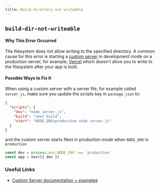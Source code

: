 ```yaml
---
title: Build directory not writeable
---
```


## `build-dir-not-writeable`

#### Why This Error Occurred

The filesystem does not allow writing to the specified directory. A common cause for this error is starting a [custom server](/docs/advanced-features/custom-server) in development mode on a production server, for example, [Vercel](https://vercel.com) which doesn't allow you to write to the filesystem after your app is built.

#### Possible Ways to Fix It

When using a custom server with a server file, for example called `server.js`, make sure you update the scripts key in `package.json` to:

```json filename="package.json"
{
  "scripts": {
    "dev": "node server.js",
    "build": "next build",
    "start": "NODE_ENV=production node server.js"
  }
}
```

and the custom server starts Next in production mode when `NODE_ENV` is `production`

```js filename="server.js"
const dev = process.env.NODE_ENV !== 'production'
const app = next({ dev })
```

### Useful Links

- [Custom Server documentation + examples](/docs/advanced-features/custom-server)
